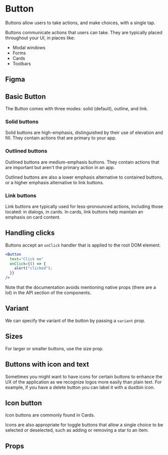 
# Button

Buttons allow users to take actions, and make choices, with a single tap.

Buttons communicate actions that users can take. They are typically placed throughout your UI, in places like:

- Modal windows
- Forms
- Cards
- Toolbars

## Figma

<FigmaFrame nodeId="295:124" />

## Basic Button

The Button comes with three modes: solid (default), outline, and link.

<Canvas>
  <Story id="atoms-button--solid" />
  <Story id="atoms-button--outline" />
  <Story id="atoms-button--link" />
</Canvas>

### Solid buttons

Solid buttons are high-emphasis, distinguished by their use of elevation and fill. They contain actions that are primary to your app.

<Canvas>
  <Story id="atoms-button--solid" />
  <Story id="atoms-button--solid-disabled" />
</Canvas>

### Outlined buttons

Outlined buttons are medium-emphasis buttons. They contain actions that are important but aren't the primary action in an app.

Outlined buttons are also a lower emphasis alternative to contained buttons, or a higher emphasis alternative to link buttons.

<Canvas>
  <Story id="atoms-button--outline" />
  <Story id="atoms-button--outline-disabled" />
</Canvas>

### Link buttons

Link buttons are typically used for less-pronounced actions, including those located: in dialogs, in cards. In cards, link buttons help maintain an emphasis on card content.

<Canvas>
  <Story id="atoms-button--link" />
  <Story id="atoms-button--link-disabled" />
</Canvas>

## Handling clicks

Buttons accept an `onClick` handler that is applied to the root DOM element.

```jsx
<Button
  text="Click me"
  onClick={() => {
    alert("clicked");
  }}
/>
```

Note that the documentation avoids mentioning native props (there are a lot) in the API section of the components.

## Variant

We can specify the variant of the button by passing a `variant` prop.

<Canvas>
  <Story id="atoms-button--neutral-variant" />
  <Story id="atoms-button--primary-variant" />
  <Story id="atoms-button--secondary-variant" />
  <Story id="atoms-button--error-variant" />
</Canvas>

## Sizes

For larger or smaller buttons, use the size prop.

<Canvas>
  <Story id="atoms-button--solid-small" />
  <Story id="atoms-button--solid-medium" />
  <Story id="atoms-button--solid-large" />
</Canvas>

## Buttons with icon and text

Sometimes you might want to have icons for certain buttons to enhance the UX of the application as we recognize logos more easily than plain text. For example, if you have a delete button you can label it with a dustbin icon.

<Canvas>
  <Story id="atoms-button--delete" />
</Canvas>

## Icon button

Icon buttons are commonly found in Cards.

Icons are also appropriate for toggle buttons that allow a single choice to be selected or deselected, such as adding or removing a star to an item.

<Canvas>
  <Story id="atoms-button--icon-trash" />
  <Story id="atoms-button--icon-plus" />
</Canvas>

## Props

<ArgsTable story={ComponentStory} />
